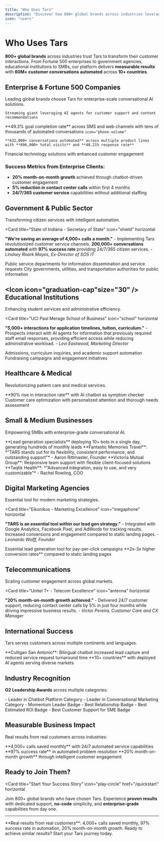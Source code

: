 ```yaml
---
title: "Who Uses Tars"
description: "Discover how 800+ global brands across industries leverage Tars for intelligent customer interactions and measurable business results"
icon: "users"
---
```


# Who Uses Tars

**800+ global brands** across industries trust Tars to transform their customer interactions. From Fortune 500 enterprises to government agencies, educational institutions to SMBs, our platform delivers **measurable results** with **60M+ customer conversations automated** across **10+ countries**.

## <Icon icon="building" size="30" /> Enterprise & Fortune 500 Companies

Leading global brands choose Tars for enterprise-scale conversational AI solutions.

<Columns cols={2}>
  <Card
    title="Netflix"
    icon="play"
  >

    Streaming giant leveraging AI agents for customer support and content recommendations
  </Card>
  <Card
    title="American Express"
    icon="credit-card"
  >
    **49.3% goal completion rate** across SMS and web channels with tens of thousands of automated conversations
  </Card>
  <Card
    title="Vodafone"
    
    icon="phone-volume"
  >
  
    **432,000+ conversations automated** across multiple product lines with **896,000+ total visits** and **48.21% response rate**
  </Card>
  <Card
    title="Global Payments"
    icon="money-bill-1"
  >
    Financial technology solutions with enhanced customer engagement
  </Card>
</Columns>

### Success Metrics from Enterprise Clients:
- **20% month-on-month growth** achieved through chatbot-driven customer engagement
- **5% reduction in contact center calls** within first 4 months
- **24/7/365 customer service** capabilities without additional staffing

## <Icon icon="landmark" size="30" /> Government & Public Sector

Transforming citizen services with intelligent automation.

<Card
  title="State of Indiana - Secretary of State"
  icon="shield"
  horizontal
>
  **"We're saving an average of 4,000+ calls a month."** - Implementing Tars revolutionized customer service channels. **200,000+ conversations automated** with **97% success rate** providing 24/7/365 citizen services.
  *- Lindsey Roark Mayes, Ex-Director of SOS IT*
</Card>

<Columns cols={2}>
  <Card
    title="Citizen Engagement"
    icon="users-round"
  >
    Public service departments for information dissemination and service requests
  </Card>
  <Card
    title="Municipal Services"
    icon="building"
  >
    City governments, utilities, and transportation authorities for public information
  </Card>
</Columns>

## <Icon icon="graduation-cap"size="30" /> Educational Institutions

Enhancing student services and administrative efficiency.

<Card
  title="UCI Paul Merage School of Business"
  icon="school"
  horizontal
>
  **"5,000+ interactions for application timelines, tuition, curriculum."** - Prospects interact with AI agents for information that previously required staff email responses, providing efficient access while reducing administrative workload.
  *- Levi Eastwood, Marketing Director*
</Card>

<Columns cols={2}>
  <Card
    title="Student Services"
    icon="user-plus"
  >
    Admissions, curriculum inquiries, and academic support automation
  </Card>
  <Card
    title="Alumni Relations"
    icon="heart-handshake"
  >
    Fundraising campaigns and engagement initiatives
  </Card>
</Columns>

## <Icon icon="stethoscope" size="30"/> Healthcare & Medical

Revolutionizing patient care and medical services.

<Columns cols={2}>
  <Card
    title="Avec Group"
    icon="heart-pulse"
  >
    **90% rise in interaction rate** with AI chatbot as symptom checker
  </Card>
  <Card
    title="Happiest Baby"
    icon="baby"
  >
    Customer care optimization with personalized attention and thorough needs assessment
  </Card>
</Columns>

## <Icon icon="briefcase" size="30" /> Small & Medium Businesses

Empowering SMBs with enterprise-grade conversational AI.

<Columns cols={2}>
  <Card
    title="Real Estate Leaders"
    icon="home-user"
  >
    **Lead generation specialists** deploying 10+ bots in a single day, generating hundreds of monthly leads
  </Card>
  <Card
    title="Travel & Tourism"
    icon="plane"
  >
    **Fantastic Memories Travel**: *"TARS stands out for its flexibility, consistent performance, and outstanding support"* - Aaron Rittmaster, Founder
  </Card>
  <Card
    title="Financial Services"
    icon="calculator"
  >
    **Victoria Mutual Group**: Responsive team support with flexible client-focused solutions
  </Card>
  <Card
    title="Technology Solutions"
    icon="cpu"
  >
    **Taqtik Health**: *"Advanced integration, easy to use, and very customizable"* - Rachel Rowling, COO
  </Card>
</Columns>

## <Icon icon="trending-up" /> Digital Marketing Agencies

Essential tool for modern marketing strategies.

<Card
  title="Eikonikos - Marketing Excellence"
  icon="megaphone"
  horizontal
>
  **"TARS is an essential tool within our lead gen strategy."** - Integrated with Google Analytics, Facebook Pixel, and AdWords for tracking results. Increased conversions and engagement compared to static landing pages.
  *- Leonardo Wolff, Founder*
</Card>

<Columns cols={2}>
  <Card
    title="PPC Specialists"
    icon="mouse-pointer-click"
  >
    Essential lead generation tool for pay-per-click campaigns
  </Card>
  <Card
    title="Conversion Optimization"
    icon="target"
  >
    **2x-3x higher conversion rates** compared to static landing pages
  </Card>
</Columns>

## <Icon icon="phone" /> Telecommunications

Scaling customer engagement across global markets.

<Card
  title="Unitel T+ - Telecom Excellence"
  icon="antenna"
  horizontal
>
  **"20% month-on-month growth achieved."** - Delivered 24/7 customer support, reducing contact center calls by 5% in just four months while driving impressive business results.
  *- Victor Pereira, Customer Care and CX Manager*
</Card>

## <Icon icon="globe" /> International Success

Tars serves customers across multiple continents and languages.

<Columns cols={2}>
  <Card
    title="Multilingual Support"
    icon="languages"
  >
    **Culligan San Antonio**: Bilingual chatbot increased lead capture and reduced service request turnaround time
  </Card>
  <Card
    title="Global Deployment"
    icon="map"
  >
    **10+ countries** with deployed AI agents serving diverse markets
  </Card>
</Columns>

## <Icon icon="award" /> Industry Recognition

**G2 Leadership Awards** across multiple categories:

<Columns cols={2}>
  <Card
    title="Platform Leadership"
    icon="trophy"
  >
    - Leader in Chatbot Platform Category
    - Leader in Conversational Marketing Category
    - Momentum Leader Badge
  </Card>
  <Card
    title="Customer Excellence"
    icon="star"
  >
    - Best Relationship Badge
    - Best Estimated ROI Badge
    - Best Customer Support for SME Badge
  </Card>
</Columns>

## <Icon icon="chart-bar" /> Measurable Business Impact

Real results from real customers across industries:

<Columns cols={3}>
  <Card
    title="Call Volume Reduction"
    icon="phone-off"
  >
    **4,000+ calls saved monthly** with 24/7 automated service capabilities
  </Card>
  <Card
    title="Automation Success"
    icon="check-circle"
  >
    **97% success rate** in automated problem resolution
  </Card>
  <Card
    title="Growth Acceleration"
    icon="trending-up"
  >
    **20% month-on-month growth** through intelligent customer engagement
  </Card>
</Columns>

## <Icon icon="rocket" /> Ready to Join Them?

<Card
  title="Start Your Success Story"
  icon="play-circle"
  href="/quickstart"
  horizontal
>
  Join 800+ global brands who have chosen Tars. Experience **proven results** with dedicated support, **no-code** simplicity, and **enterprise-grade** capabilities from day one.
</Card>

---

<Note>
**Real results from real customers**: 4,000+ calls saved monthly, 97% success rate in automation, 20% month-on-month growth. Ready to achieve similar results? Start your Tars journey today.
</Note>